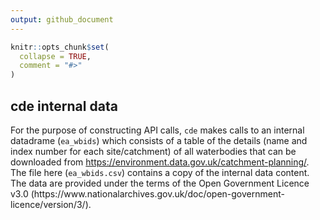 ```yaml
---
output: github_document
---
```


<!-- README.md is generated from README.Rmd. Please edit that file -->

```r
knitr::opts_chunk$set(
  collapse = TRUE,
  comment = "#>"
)
```
## cde internal data

For the purpose of constructing API calls, `cde` makes calls to an internal datadrame (`ea_wbids`) which consists of a table of the details (name and index number for each site/catchment) of all waterbodies that can be downloaded from [https://environment.data.gov.uk/catchment-planning/](https://environment.data.gov.uk/catchment-planning/). The file here (`ea_wbids.csv`) contains a copy of the internal data content. The data are provided under the terms of the Open Government Licence v3.0 (https://www.nationalarchives.gov.uk/doc/open-government-licence/version/3/).
